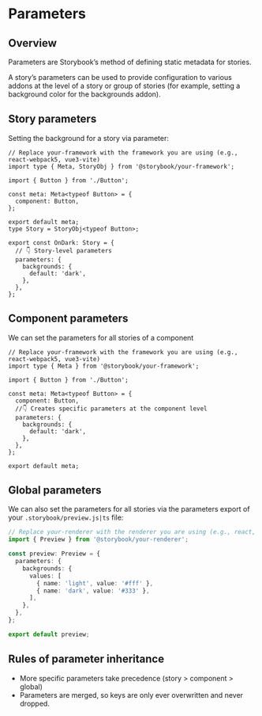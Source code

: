 # Parameters

## Overview

Parameters are Storybook’s method of defining static metadata for stories.

A story’s parameters can be used to provide configuration to various addons at the level of a story or group of stories (for example, setting a background color for the backgrounds addon).


## Story parameters

Setting the background for a story via parameter:
```tsx title="Button.stories.ts|tsx" {15-19}
// Replace your-framework with the framework you are using (e.g., react-webpack5, vue3-vite)
import type { Meta, StoryObj } from '@storybook/your-framework';

import { Button } from './Button';

const meta: Meta<typeof Button> = {
  component: Button,
};

export default meta;
type Story = StoryObj<typeof Button>;

export const OnDark: Story = {
  // 👇 Story-level parameters
  parameters: {
    backgrounds: {
      default: 'dark',
    },
  },
};
```


## Component parameters

We can set the parameters for all stories of a component

```tsx {9-13}
// Replace your-framework with the framework you are using (e.g., react-webpack5, vue3-vite)
import type { Meta } from '@storybook/your-framework';

import { Button } from './Button';

const meta: Meta<typeof Button> = {
  component: Button,
  //👇 Creates specific parameters at the component level
  parameters: {
    backgrounds: {
      default: 'dark',
    },
  },
};

export default meta;
```


## Global parameters

We can also set the parameters for all stories via the parameters export of your `.storybook/preview.js|ts` file:

```ts title=".storybook/preview.ts"
// Replace your-renderer with the renderer you are using (e.g., react, vue3)
import { Preview } from '@storybook/your-renderer';

const preview: Preview = {
  parameters: {
    backgrounds: {
      values: [
        { name: 'light', value: '#fff' },
        { name: 'dark', value: '#333' },
      ],
    },
  },
};

export default preview;
```


## Rules of parameter inheritance

- More specific parameters take precedence (story > component > global)
- Parameters are merged, so keys are only ever overwritten and never dropped.